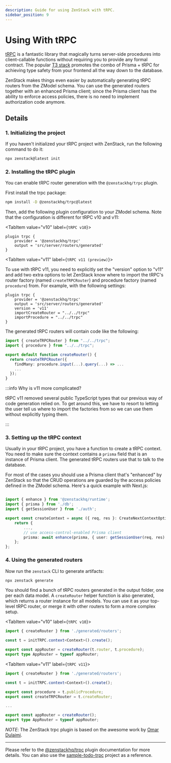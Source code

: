 ```yaml
---
description: Guide for using ZenStack with tRPC.
sidebar_position: 9
---
```



# Using With tRPC

[tRPC](https://trpc.io) is a fantastic library that magically turns server-side procedures into client-callable functions without requiring you to provide any formal contract. The popular [T3 stack](https://create.t3.gg/) promotes the combo of Prisma + tRPC for achieving type safety from your frontend all the way down to the database.

ZenStack makes things even easier by automatically generating tRPC routers from the ZModel schema. You can use the generated routers together with an enhanced Prisma client; since the Prisma client has the ability to enforce access policies, there is no need to implement authorization code anymore.

## Details

### 1. Initializing the project

If you haven't initialized your tRPC project with ZenStack, run the following command to do it:

```bash
npx zenstack@latest init
```

<InitTips />

### 2. Installing the tRPC plugin

You can enable tRPC router generation with the `@zenstackhq/trpc` plugin.

First install the trpc package:

```bash
npm install -D @zenstackhq/trpc@latest
```

Then, add the following plugin configuration to your ZModel schema. Note that the configuration is different for tRPC v10 and v11:

<Tabs>

<TabItem value="v10" label={`tRPC v10`}>

```zmodel title='/schema.zmodel'
plugin trpc {
    provider = '@zenstackhq/trpc'
    output = 'src/server/routers/generated'
}
```
</TabItem>

<TabItem value="v11" label={`tRPC v11 (preview)`}>

To use with tRPC v11, you need to explicitly set the "version" option to "v11" and add two extra options to let ZenStack know where to import the tRPC's router factory (named `createTRPCRouter`) and procedure factory (named `procedure`) from. For example, with the following settings:

```zmodel title='/schema.zmodel'
plugin trpc {
    provider = '@zenstackhq/trpc'
    output = 'src/server/routers/generated'
    version = 'v11'
    importCreateRouter = "../../trpc"
    importProcedure = "../../trpc"
}
```

The generated tRPC routers will contain code like the following:

```ts
import { createTRPCRouter } from "../../trpc";
import { procedure } from "../../trpc";

export default function createRouter() {
  return createTRPCRouter({
    findMany: procedure.input(...).query(...) => ...
    ...
  });
}

```

:::info Why is v11 more complicated?

tRPC v11 removed several public TypeScript types that our previous way of code generation relied on. To get around this, we have to resort to letting the user tell us where to import the factories from so we can use them without explicitly typing them.

:::

</TabItem>

</Tabs>


### 3. Setting up the tRPC context

Usually in your tRPC project, you have a function to create a tRPC context. You need to make sure the context contains a `prisma` field that is an instance of Prisma client. The generated tRPC routers use that to talk to the database.

For most of the cases you should use a Prisma client that's "enhanced" by ZenStack so that the CRUD operations are guarded by the access policies defined in the ZModel schema. Here's a quick example with Next.js:

```ts title='/src/server/context.ts'

import { enhance } from '@zenstackhq/runtime';
import { prisma } from './db';
import { getSessionUser } from './auth';

export const createContext = async ({ req, res }: CreateNextContextOptions) => {
    return {
        ...,
        // use access-control-enabled Prisma client
        prisma: await enhance(prisma, { user: getSessionUser(req, res) }),
    };
};
```

### 4. Using the generated routers

Now run the `zenstack` CLI to generate artifacts:

```bash
npx zenstack generate
```

You should find a bunch of tRPC routers generated in the output folder, one per each data model. A `createRouter` helper function is also generated, which returns a router instance for all models. You can use it as your top-level tRPC router, or merge it with other routers to form a more complex setup.

<Tabs>

<TabItem value="v10" label={`tRPC v10`}>

```ts title='/src/server/routers/_app.ts'
import { createRouter } from './generated/routers';

const t = initTRPC.context<Context>().create();

export const appRouter = createRouter(t.router, t.procedure);
export type AppRouter = typeof appRouter;
```

</TabItem>

<TabItem value="v11" label={`tRPC v11`}>

```ts title='/src/server/routers/_app.ts'
import { createRouter } from './generated/routers';

const t = initTRPC.context<Context>().create();

export const procedure = t.publicProcedure;
export const createTRPCRouter = t.createRouter;

...

export const appRouter = createRouter();
export type AppRouter = typeof appRouter;
```

</TabItem>

</Tabs>

_NOTE_: The ZenStack trpc plugin is based on the awesome work by [Omar Dulaimi](https://github.com/omar-dulaimi/prisma-trpc-generator).

---

Please refer to the [@zenstackhq/trpc](../reference/plugins/trpc) plugin documentation for more details. You can also use the [sample-todo-trpc](https://github.com/zenstackhq/sample-todo-trpc) project as a reference.
